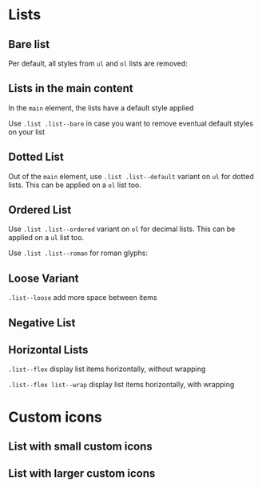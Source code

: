 

<Meta of={ListStories} />

# Lists

## Bare list

Per default, all styles from `ul` and `ol` lists are removed:

<Canvas of={ListStories.BareList} />

## Lists in the main content

In the `main` element, the lists have a default style applied

<Canvas of={ListStories.MainContentList} />

Use `.list .list--bare` in case you want to remove eventual default styles on your list

## Dotted List

Out of the `main` element, use `.list .list--default` variant on `ul` for dotted lists.
This can be applied on a `ol` list too.

<Canvas of={ListStories.DottedList} />

## Ordered List

Use `.list .list--ordered` variant on `ol` for decimal lists.
This can be applied on a `ul` list too.

<Canvas of={ListStories.OrderedList} />

Use `.list .list--roman` for roman glyphs:

<Canvas of={ListStories.OrderedRomanList} />

## Loose Variant

`.list--loose` add more space between items

<Canvas of={ListStories.LooseVariant} />

## Negative List

<Canvas of={ListStories.NegativeList} className='storybook-bg-negative' />

## Horizontal Lists

`.list--flex` display list items horizontally, without wrapping

<Canvas of={ListStories.HorizontalList} />

`.list--flex list--wrap` display list items horizontally, with wrapping

<Canvas of={ListStories.HorizontalWrappedList} />

# Custom icons

## List with small custom icons

<Canvas of={ListStories.SmallIconList} />

## List with larger custom icons

<Canvas of={ListStories.LargeIconList} />
